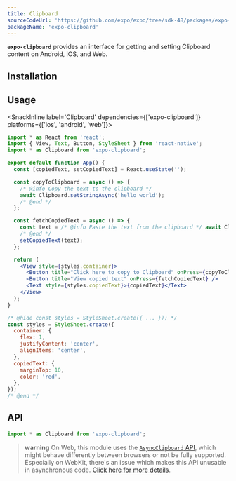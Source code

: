 ```yaml
---
title: Clipboard
sourceCodeUrl: 'https://github.com/expo/expo/tree/sdk-48/packages/expo-clipboard'
packageName: 'expo-clipboard'
---
```



**`expo-clipboard`** provides an interface for getting and setting Clipboard content on Android, iOS, and Web.

<PlatformsSection android emulator ios simulator web />

## Installation

<APIInstallSection />

## Usage

<SnackInline label='Clipboard' dependencies={['expo-clipboard']} platforms={['ios', 'android', 'web']}>

```jsx
import * as React from 'react';
import { View, Text, Button, StyleSheet } from 'react-native';
import * as Clipboard from 'expo-clipboard';

export default function App() {
  const [copiedText, setCopiedText] = React.useState('');

  const copyToClipboard = async () => {
    /* @info Copy the text to the clipboard */
    await Clipboard.setStringAsync('hello world');
    /* @end */
  };

  const fetchCopiedText = async () => {
    const text = /* @info Paste the text from the clipboard */ await Clipboard.getStringAsync();
    /* @end */
    setCopiedText(text);
  };

  return (
    <View style={styles.container}>
      <Button title="Click here to copy to Clipboard" onPress={copyToClipboard} />
      <Button title="View copied text" onPress={fetchCopiedText} />
      <Text style={styles.copiedText}>{copiedText}</Text>
    </View>
  );
}

/* @hide const styles = StyleSheet.create({ ... }); */
const styles = StyleSheet.create({
  container: {
    flex: 1,
    justifyContent: 'center',
    alignItems: 'center',
  },
  copiedText: {
    marginTop: 10,
    color: 'red',
  },
});
/* @end */
```

</SnackInline>

## API

```js
import * as Clipboard from 'expo-clipboard';
```

> **warning** On Web, this module uses the [`AsyncClipboard` API](https://developer.mozilla.org/en-US/docs/Web/API/Clipboard_API),
> which might behave differently between browsers or not be fully supported.
> Especially on WebKit, there's an issue which makes this API unusable in asynchronous code.
> [Click here for more details](https://bugs.webkit.org/show_bug.cgi?id=222262).

<APISection packageName="expo-clipboard" />
